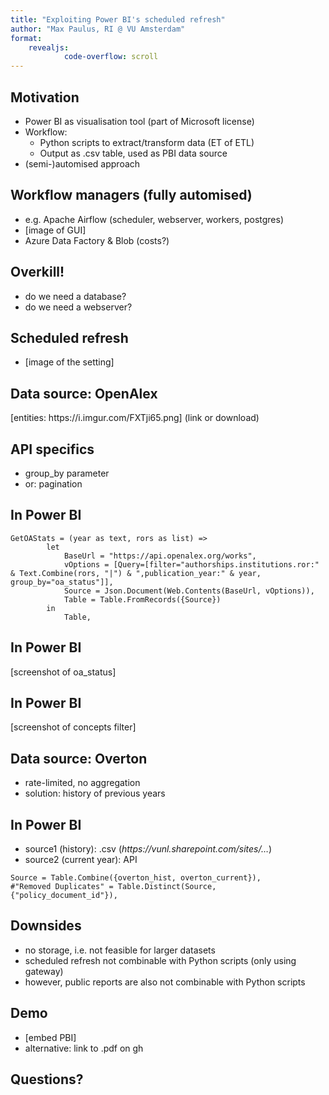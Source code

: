 ```yaml
---
title: "Exploiting Power BI's scheduled refresh"
author: "Max Paulus, RI @ VU Amsterdam"
format: 
    revealjs:
            code-overflow: scroll
---
```


## Motivation

- Power BI as visualisation tool (part of Microsoft license)
- Workflow:
    - Python scripts to extract/transform data (ET of ETL)
    - Output as .csv table, used as PBI data source
- (semi-)automised approach

## Workflow managers (fully automised)

- e.g. Apache Airflow (scheduler, webserver, workers, postgres)
- [image of GUI]
- Azure Data Factory & Blob (costs?)

## Overkill!

- do we need a database?
- do we need a webserver?

## Scheduled refresh

- [image of the setting]


## Data source: OpenAlex

[entities: https://i.imgur.com/FXTji65.png]
(link or download)

## API specifics

- group_by parameter
- or: pagination

## In Power BI

```.dax
GetOAStats = (year as text, rors as list) =>
        let
            BaseUrl = "https://api.openalex.org/works",
            vOptions = [Query=[filter="authorships.institutions.ror:" & Text.Combine(rors, "|") & ",publication_year:" & year, group_by="oa_status"]],
            Source = Json.Document(Web.Contents(BaseUrl, vOptions)),
            Table = Table.FromRecords({Source})
        in
            Table,
```

## In Power BI

[screenshot of oa_status]

## In Power BI

[screenshot of concepts filter]

## Data source: Overton

- rate-limited, no aggregation 
- solution: history of previous years

## In Power BI

- source1 (history): .csv (*https://vunl.sharepoint.com/sites/...*)
- source2 (current year): API 

```.dax
Source = Table.Combine({overton_hist, overton_current}),
#"Removed Duplicates" = Table.Distinct(Source, {"policy_document_id"}),
```

## Downsides

- no storage, i.e. not feasible for larger datasets
- scheduled refresh not combinable with Python scripts (only using gateway)
- however, public reports are also not combinable with Python scripts

## Demo

- [embed PBI]
- alternative: link to .pdf on gh

## Questions?
